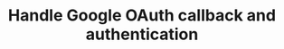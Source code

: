 ---
title: 'Handle Google OAuth callback and authentication'
openapi: 'GET /api/auth/google/callback'
---